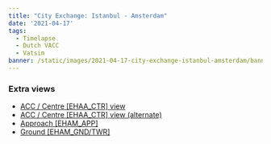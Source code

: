 ```yaml
---
title: "City Exchange: Istanbul - Amsterdam"
date: '2021-04-17'
tags:
  - Timelapse
  - Dutch VACC
  - Vatsim
banner: /static/images/2021-04-17-city-exchange-istanbul-amsterdam/banner.jpg
---
```


<Youtube src="https://www.youtube-nocookie.com/embed/9JDNfTWg4pU" />

### Extra views
- [ACC / Centre [EHAA_CTR] view](https://youtu.be/JQ7S2VTe8As​)
- [ACC / Centre [EHAA_CTR] view (alternate)](https://youtu.be/OlodbF1iEOY​)
- [Approach [EHAM_APP]](https://youtu.be/N7tD9y1YMHg​)
- [Ground [EHAM_GND/TWR]](https://youtu.be/clYDkPE6D0o​)
